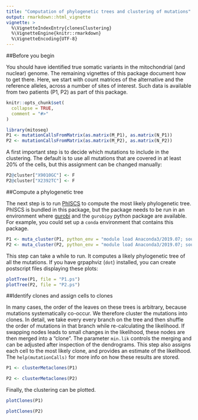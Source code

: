 ```yaml
---
title: "Computation of phylogenetic trees and clustering of mutations"
output: rmarkdown::html_vignette
vignette: >
  %\VignetteIndexEntry{clonesClustering}
  %\VignetteEngine{knitr::rmarkdown}
  %\VignetteEncoding{UTF-8}
---
```


##Before you begin

You should have identified true somatic variants in the mitochondrial (and nuclear) genome. The remaining vignettes of this package document how to get there. Here, we start with count matrices of the alternative and the reference alleles, across a number of sites of interest. Such data is available from two patients (P1, P2) as part of this package.

```r
knitr::opts_chunk$set(
  collapse = TRUE,
  comment = "#>"
)
```

```r
library(mitoseq)
P1 <- mutationCallsFromMatrix(as.matrix(M_P1), as.matrix(N_P1))
P2 <- mutationCallsFromMatrix(as.matrix(M_P2), as.matrix(N_P2))
```

A first important step is to decide which mutations to include in the clustering. The default is to use all mutations that are covered in at least 20% of the cells, but this assignment can be changed manually:

```r
P2@cluster["X9010GC"] <- F
P2@cluster["X2392TC"] <- F
```

##Compute a phylogenetic tree

The next step is to run [PhISCS](https://github.com/sfu-compbio/PhISCS) to compute the most likely phylogenetic tree. PhISCS is bundled in this package, but the package needs to be run in an environment where [gurobi](https://www.gurobi.com) and the `gurobipy` python package are available. For example, you could set up a `conda` environment that contains this package.

```r
P1 <- muta_cluster(P1, python_env = "module load Anaconda3/2019.07; source activate gurobi",cores=6)
P2 <- muta_cluster(P2, python_env = "module load Anaconda3/2019.07; source activate gurobi",cores=6)
```

This step can take a while to run. It computes a likely phylogenetic tree of all the mutations. If you have grpaphviz (`dot`) installed, you can create postscript files displaying these plots:

```r
plotTree(P1, file = "P1.ps")
plotTree(P2, file = "P2.ps")
```

##Identify clones and assign cells to clones

In many cases, the order of the leaves on these trees is arbitrary, because mutations systematically co-occur. We  therefore cluster the mutations into clones. In detail, we take every every branch on the tree and then shuffle the order of mutations in that branch while re-calculating the likelihood. If swapping nodes leads to small changes in the likelihood, these nodes are then merged into a "clone". The parameter `min.lik` controls the merging and can be adjusted after inspection of the dendrograms. This step also assigns each cell to the most likely clone, and provides an estimate of the likelihood. The `help(mutationCalls)` for more info on how these results are stored.

```r
P1 <- clusterMetaclones(P1)
```


```r
P2 <- clusterMetaclones(P2)
```

Finally, the clustering can be plotted.

```r
plotClones(P1)
```


```r
plotClones(P2)
```

